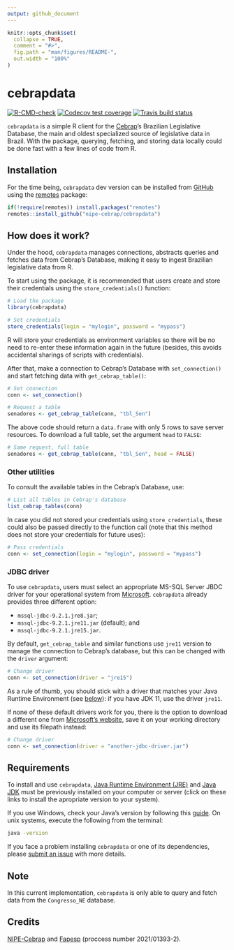 ```yaml
---
output: github_document
---
```


<!-- README.md is generated from README.Rmd. Please edit that file -->

```r
knitr::opts_chunk$set(
  collapse = TRUE,
  comment = "#>",
  fig.path = "man/figures/README-",
  out.width = "100%"
)
```

# cebrapdata

<!-- badges: start -->
[![R-CMD-check](https://github.com/nipe-cebrap/cebrapdata/workflows/R-CMD-check/badge.svg)](https://github.com/nipe-cebrap/cebrapdata/actions)
[![Codecov test coverage](https://codecov.io/gh/nipe-cebrap/cebrapdata/branch/main/graph/badge.svg)](https://codecov.io/gh/nipe-cebrap/cebrapdata?branch=main)
[![Travis build status](https://travis-ci.com/nipe-cebrap/cebrapdata.svg?branch=main)](https://travis-ci.com/nipe-cebrap/cebrapdata)
<!-- badges: end -->

`cebrapdata` is a simple R client for the [Cebrap](https://cebrap.org.br/)'s Brazilian Legislative Database, the main and oldest specialized source of legislative data in Brazil. With the package, querying, fetching, and storing data locally could be done fast with a few lines of code from R.


## Installation

For the time being, `cebrapdata` dev version can be installed from [GitHub](https://github.com/) using the [remotes](https://cran.r-project.org/web/packages/remotes/index.html) package:

```r
if(!require(remotes)) install.packages("remotes")
remotes::install_github("nipe-cebrap/cebrapdata")
```


## How does it work?

Under the hood, `cebrapdata` manages connections, abstracts queries and fetches data from Cebrap's Database, making it easy to ingest Brazilian legislative data from R.

To start using the package, it is recommended that users create and store their credentials using the `store_credentials()` function:


```r
# Load the package
library(cebrapdata)

# Set credentials
store_credentials(login = "mylogin", password = "mypass")
```

R will store your credentials as environment variables so there will be no need to re-enter these information again in the future (besides, this avoids accidental sharings of scripts with credentials). 

After that, make a connection to Cebrap's Database with `set_connection()` and start fetching data with `get_cebrap_table()`:


```r
# Set connection
conn <- set_connection()

# Request a table
senadores <- get_cebrap_table(conn, "tbl_Sen")
```

The above code should return a `data.frame` with only 5 rows to save server resources. To download a full table, set the argument `head` to `FALSE`:

```r
# Same request, full table
senadores <- get_cebrap_table(conn, "tbl_Sen", head = FALSE)
```

### Other utilities

To consult the available tables in the Cebrap's Database, use:

```r
# List all tables in Cebrap's database
list_cebrap_tables(conn)
```


In case you did not stored your credentials using `store_credentials`, these could also be passed directly to the function call (note that this method does not store your credentials for future uses):

```r
# Pass credentials
conn <- set_connection(login = "mylogin", password = "mypass")
```

### JDBC driver

To use `cebrapdata`, users must select an appropriate MS-SQL Server JBDC driver for your operational system from [Microsoft](https://docs.microsoft.com/pt-br/sql/connect/jdbc/download-microsoft-jdbc-driver-for-sql-server?view=sql-server-ver15). `cebrapdata` already provides three different option: 

- `mssql-jdbc-9.2.1.jre8.jar`;
- `mssql-jdbc-9.2.1.jre11.jar` (default); and
- `mssql-jdbc-9.2.1.jre15.jar`.

By default, `get_cebrap_table` and similar functions use `jre11` version to manage the connection to Cebrap's database, but this can be changed with the `driver` argument:

```r
# Change driver
conn <- set_connection(driver = "jre15")
```

As a rule of thumb, you should stick with a driver that matches your Java Runtime Environment (see [below](#requirements)): if you have JDK 11, use the driver `jre11`.

If none of these default drivers work for you, there is the option to download a different one from [Microsoft's website](https://docs.microsoft.com/pt-br/sql/connect/jdbc/download-microsoft-jdbc-driver-for-sql-server?view=sql-server-ver15), save it on your working directory and use its filepath instead:

```r
# Change driver
conn <- set_connection(driver = "another-jdbc-driver.jar")
```


## Requirements

To install and use `cebrapdata`, [Java Runtime Environment (JRE)](https://www.java.com/pt-BR/download/manual.jsp) and [Java JDK](https://www.oracle.com/br/java/technologies/javase/javase-jdk8-downloads.html) must be previously installed on your computer or server (click on these links to install the apropriate version to your system).

If you use Windows, check your Java's version by following this [guide](https://docs.microsoft.com/pt-br/sql/connect/jdbc/download-microsoft-jdbc-driver-for-sql-server?view=sql-server-ver15). On unix systems, execute the following from the terminal:

```bash
java -version
```

If you face a problem installing `cebrapdata` or one of its dependencies, please [submit an issue](https://github.com/nipe-cebrap/cebrapdata/issues) with more details.


## Note

In this current implementation, `cebrapdata` is only able to query and fetch data from the `Congresso_NE` database.


## Credits

[NIPE-Cebrap](https://cebrap.org.br/nucleos/nucleo-instituicoes-politicas-e-eleicoes/) and [Fapesp](https://fapesp.br/) (proccess number 2021/01393-2).

